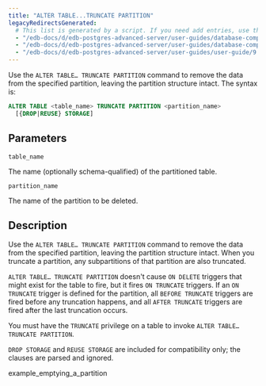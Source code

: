 ```yaml
---
title: "ALTER TABLE...TRUNCATE PARTITION"
legacyRedirectsGenerated:
  # This list is generated by a script. If you need add entries, use the `legacyRedirects` key.
  - "/edb-docs/d/edb-postgres-advanced-server/user-guides/database-compatibility-for-oracle-developers-guide/9.6/Database_Compatibility_for_Oracle_Developers_Guide_v9.6.1.116.html"
  - "/edb-docs/d/edb-postgres-advanced-server/user-guides/database-compatibility-for-oracle-developers-guide/9.5/Database_Compatibility_for_Oracle_Developers_Guide.1.341.html"
  - "/edb-docs/d/edb-postgres-advanced-server/user-guides/user-guide/9.5/EDB_Postgres_Enterprise_Guide.1.065.html"
---
```


<div id="alter_table_truncate_partition" class="registered_link"></div>

Use the `ALTER TABLE… TRUNCATE PARTITION` command to remove the data from the specified partition, leaving the partition structure intact. The syntax is:

```sql
ALTER TABLE <table_name> TRUNCATE PARTITION <partition_name>
  [{DROP|REUSE} STORAGE]
```

## Parameters

`table_name`

 The name (optionally schema-qualified) of the partitioned table.

`partition_name`

 The name of the partition to be deleted.

## Description

Use the `ALTER TABLE… TRUNCATE PARTITION` command to remove the data from the specified partition, leaving the partition structure intact. When you truncate a partition, any subpartitions of that partition are also truncated.

`ALTER TABLE… TRUNCATE PARTITION` doesn't cause `ON DELETE` triggers that might exist for the table to fire, but it fires `ON TRUNCATE` triggers. If an `ON TRUNCATE` trigger is defined for the partition, all `BEFORE TRUNCATE` triggers are fired before any truncation happens, and all `AFTER TRUNCATE` triggers are fired after the last truncation occurs.

You must have the `TRUNCATE` privilege on a table to invoke `ALTER TABLE… TRUNCATE PARTITION`.

`DROP STORAGE` and `REUSE STORAGE` are included for compatibility only; the clauses are parsed and ignored.

<div class="toctree" maxdepth="3">

example_emptying_a_partition

</div>
